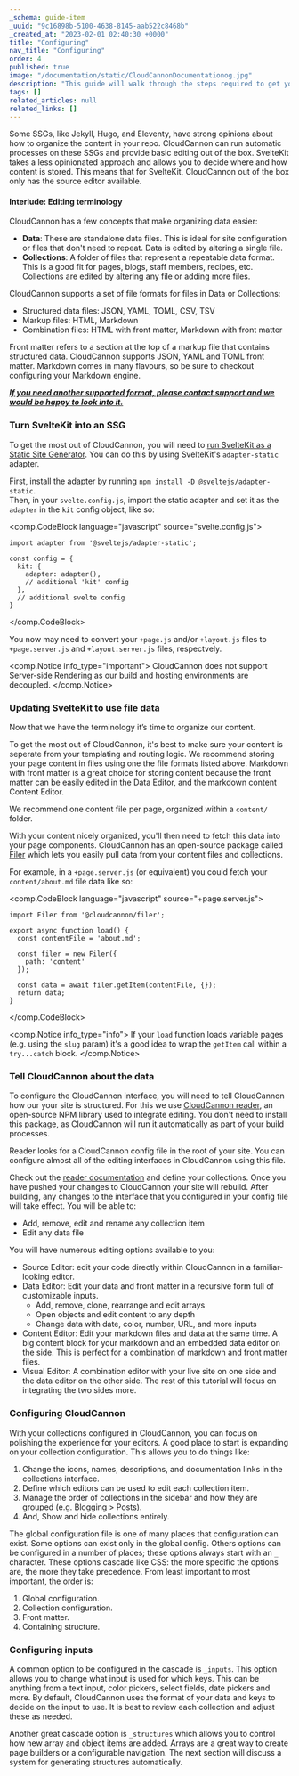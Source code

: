 ```yaml
---
_schema: guide-item
_uuid: "9c16898b-5100-4638-8145-aab522c8468b"
_created_at: "2023-02-01 02:40:30 +0000"
title: "Configuring"
nav_title: "Configuring"
order: 4
published: true
image: "/documentation/static/CloudCannonDocumentationog.jpg"
description: "This guide will walk through the steps required to get your SvelteKit site built, editable and live on CloudCannon."
tags: []
related_articles: null
related_links: []
---
```


Some SSGs, like Jekyll, Hugo, and Eleventy, have strong opinions about how to organize the content in your repo.
CloudCannon can run automatic processes on these SSGs and provide basic editing out of the box.
SvelteKit takes a less opinionated approach and allows you to decide where and how content is stored.
This means that for SvelteKit, CloudCannon out of the box only has the source editor available.

#### Interlude: Editing terminology

CloudCannon has a few concepts that make organizing data easier:

* **Data**\: These are standalone data files. This is ideal for site configuration or files that don't need to repeat. Data is edited by altering a single file.
* **Collections**\: A folder of files that represent a repeatable data format. This is a good fit for pages, blogs, staff members, recipes, etc. Collections are edited by altering any file or adding more files.

CloudCannon supports a set of file formats for files in Data or Collections:

* Structured data files: JSON, YAML, TOML, CSV, TSV
* Markup files: HTML, Markdown
* Combination files: HTML with front matter, Markdown with front matter

Front matter refers to a section at the top of a markup file that contains structured data. CloudCannon supports JSON, YAML and TOML front matter. Markdown comes in many flavours, so be sure to checkout configuring your Markdown engine.

*<u><strong>If you need another supported format, please contact support and we would be happy to look into it.</strong></u>*

### Turn SvelteKit into an SSG

To get the most out of CloudCannon, you will need to [run SvelteKit as a Static Site Generator](https://kit.svelte.dev/docs/adapter-static).
You can do this by using SvelteKit's `adapter-static` adapter.

First, install the adapter by running `npm install -D @sveltejs/adapter-static`.<br/>
Then, in your `svelte.config.js`, import the static adapter and set it as the `adapter` in the `kit` config object, like so:

<comp.CodeBlock language="javascript" source="svelte.config.js">
```
import adapter from '@sveltejs/adapter-static';

const config = {
  kit: {
    adapter: adapter(),
    // additional 'kit' config
  },
  // additional svelte config
}
```
</comp.CodeBlock>

You now may need to convert your `+page.js` and/or `+layout.js` files to `+page.server.js` and `+layout.server.js` files, respectvely.

<comp.Notice info_type="important">
  CloudCannon does not support Server-side Rendering as our build and hosting environments are decoupled.
</comp.Notice>

### Updating SvelteKit to use file data

Now that we have the terminology it’s time to organize our content.

To get the most out of CloudCannon, it's best to make sure your content is seperate from your templating and routing logic.
We recommend storing your page content in files using one the file formats listed above.
Markdown with front matter is a great choice for storing content because the front matter can be easily edited in the Data Editor,
and the markdown content Content Editor.

We recommend one content file per page, organized within a `content/` folder.

With your content nicely organized, you'll then need to fetch this data into your page components.
CloudCannon has an open-source package called [Filer](https://github.com/cloudcannon/filer) which lets you easily pull data from your content files and collections.

For example, in a `+page.server.js` (or equivalent) you could fetch your `content/about.md` file data like so:

<comp.CodeBlock language="javascript" source="+page.server.js">
```
import Filer from '@cloudcannon/filer';

export async function load() {
  const contentFile = 'about.md';

  const filer = new Filer({
    path: 'content'
  });

  const data = await filer.getItem(contentFile, {});
  return data;
}
```
</comp.CodeBlock>

<comp.Notice info_type="info">
  If your `load` function loads variable pages (e.g. using the `slug` param) it's a good idea to wrap the `getItem` call within a `try...catch` block.
</comp.Notice>

### Tell CloudCannon about the data

To configure the CloudCannon interface, you will need to tell CloudCannon how our your site is structured.
For this we use [CloudCannon reader](https://github.com/CloudCannon/reader), an open-source NPM library used to integrate editing.
You don't need to install this package, as CloudCannon will run it automatically as part of your build processes.

Reader looks for a CloudCannon config file in the root of your site.
You can configure almost all of the editing interfaces in CloudCannon using this file.

Check out the [reader documentation](https://github.com/CloudCannon/reader) and define your collections.
Once you have pushed your changes to CloudCannon your site will rebuild.
After building, any changes to the interface that you configured in your config file will take effect.
You will be able to:

* Add, remove, edit and rename any collection item
* Edit any data file

You will have numerous editing options available to you:

* Source Editor: edit your code directly within CloudCannon in a familiar-looking editor.
* Data Editor: Edit your data and front matter in a recursive form full of customizable inputs.
  * Add, remove, clone, rearrange and edit arrays
  * Open objects and edit content to any depth
  * Change data with date, color, number, URL, and more inputs
* Content Editor: Edit your markdown files and data at the same time. A big content block for your markdown and an embedded data editor on the side. This is perfect for a combination of markdown and front matter files.
* Visual Editor: A combination editor with your live site on one side and the data editor on the other side. The rest of this tutorial will focus on integrating the two sides more.


### Configuring CloudCannon

With your collections configured in CloudCannon, you can focus on polishing the experience for your editors.
A good place to start is expanding on your collection configuration. This allows you to do things like:

1. Change the icons, names, descriptions, and documentation links in the collections interface.
2. Define which editors can be used to edit each collection item.
3. Manage the order of collections in the sidebar and how they are grouped (e.g. Blogging &gt; Posts).
4. And, Show and hide collections entirely.

The global configuration file is one of many places that configuration can exist. Some options can exist only in the global config. Others options can be configured in a number of places; these options always start with an `_` character.
These options cascade like CSS: the more specific the options are, the more they take precedence. From least important to most important, the order is:

1. Global configuration.
2. Collection configuration.
3. Front matter.
4. Containing structure.

### Configuring inputs

A common option to be configured in the cascade is `_inputs`. This option allows you to change what input is used for which keys. This can be anything from a text input, color pickers, select fields, date pickers and more. By default, CloudCannon uses the format of your data and keys to decide on the input to use. It is best to review each collection and adjust these as needed.

Another great cascade option is `_structures` which allows you to control how new array and object items are added. Arrays are a great way to create page builders or a configurable navigation. The next section will discuss a system for generating structures automatically.
